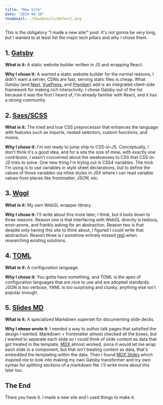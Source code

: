 ```yaml
---
title: "New Site"
date: "2019-04-18"
thumbnail: ./thumbnails/default.png
---
```


This is the obligatory "I made a new site!" post. It's not gonna be very long, but I wanted to at least
list the major tech pillars and why I chose them.

## 1. [Gatsby](https://www.gatsbyjs.org/)

**What is it:** A static website builder written in JS and wrapping React.

**Why I chose it:** A wanted a static website builder for the normal reasons, I didn't want a server,
CDNs are fast, serving static files is cheap. What Gatsby (and [Next](https://nextjs.org/), [VuePress](https://vuepress.vuejs.org/), and [Prember](https://github.com/ef4/prember)) add is an integrated client-side framework for making rich interactivity. I chose Gatsby out of the list because it was the first I heard of, I'm already familiar with React,
and it has a strong community.

## 2. [Sass/SCSS](https://sass-lang.com/)

**What is it:** The tried and true CSS preprocessor that enhances the language with features such as imports,
nested selectors, custom functions, and mixins.

**Why I chose it:** I'm not ready to jump ship to CSS-in-JS. Conceptually, I don't think it's a good idea,
and for a site the size of mine, with exactly one contributor, I wasn't concerned about the weaknesses to CSS that
CSS-in-JS tries to solve. One new thing I'm trying out is CSS4 variables. The trick I'm using is to use variables in
style sheet declarations, but to define the values of those variables via inline styles in JSX where I can read variable
values from places like frontmatter, JSON, etc.

## 3. [Wggl](https://github.com/dingoeatingfuzz/wggl)

**What is it:** My own WebGL wrapper library.

**Why I chose it:** I'll write about this more later, I think, but it boils down to three reasons. Reason one is that
interfacing with WebGL directly is tedious, error-prone, and frankly asking for an abstraction. Reason two is that despite
only having this site to think about, I figured I could write that abstraction. Reason three is I somehow entirely missed
[regl](http://regl.party/) when researching existing solutions.

## 4. [TOML](https://github.com/toml-lang/toml)

**What is it:** A configuration language.

**Why I chose it:** You gotta have something, and TOML is the apex of configuration languages that are nice to use and are
adopted standards. JSON is too verbose, YAML is too surprising and clunky, anything else isn't popular enough.

## 5. [Slides MD](https://github.com/DingoEatingFuzz/mlange-2018/blob/master/transformers/slides-md.js)

**What is it:** A specialized Markdown superset for documenting slide decks.

**Why I ~~chose~~ wrote it**: I needed a way to author talk pages that satisfied the design I wanted. Markdown + frontmatter almost checked all the boxes, but I wanted to separate each slide so I could think of slide content as data that got treated in the template. [MDX](https://mdxjs.com/) almost worked, since it would let me wrap each slide in a component, but that isn't treating content as data, that's embedded the templating within the data. Then I found [MDX Slides](https://github.com/jxnblk/mdx-deck) which inspired me to look into making my own Gatsby transformer and my own syntax for splitting sections of a markdown file. I'll write more about this later too.

## The End

There you have it. I made a new site and I used things to make it.

